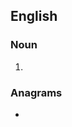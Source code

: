 ==English==

===Noun===
{{head|en|noun plural form}}

# {{plural of|kerb|lang=en}}

===Anagrams===
* {{anagrams|en|Berks|Berks.|Krebs|berks|breks}}